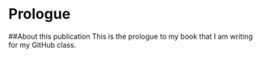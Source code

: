 # Prologue

##About this publication
This is the prologue to my book that I am writing for my GitHub class.
